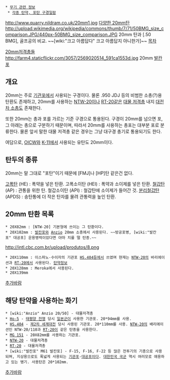  * [[무기 관련 정보]]
  * [[각종 탄약, 포탄 구경일람]]
http://www.quarry.nildram.co.uk/20mm1.jpg
[http://www.quarry.nildram.co.uk/an_introduction_to_collecting_20.htm 다양한 20mm탄]
http://upload.wikimedia.org/wikipedia/commons/thumb/7/71/50BMG_size_comparison.JPG/440px-50BMG_size_comparison.JPG
20mm 탄과 [.50 BMG], 골프공의 비교.
~~[wiki:"크고 아름답다" 크고 아름답지 아니한가]~~
[[목차]]

[http://www.vincelewis.net/20mm.html 20mm저격총들]
http://farm4.staticflickr.com/3057/2569020514_591ca1553d.jpg
20mm [[발칸포]]

== 개요 ==
20mm는 주로 [[기관포]]에서 사용되는 구경이다. 물론 .950 JDJ 등의 비범한 소총(?)용 탄환도 존재하고, 20mm를 사용하는 [[NTW-20]]이나 [[RT-20]]같은 [[대물 저격총]] 내지 [[대전차 소총]]도 존재한다.

또한 20mm는 총과 포를 가르는 기준 구경으로 통용된다. 구경이 20mm를 넘으면 포, 그 아래는 총으로 구분하기 때문이며, 따라서 20mm를 사용하는 총포는 대부분 포로 분류한다. 물론 앞서 말한 대물 저격총 같은 경우는 그냥 대구경 총기로 통용되기도 한다.

여담으로, [[OICW]]와 [[K-11]]에서 사용되는 유탄도 20mm이다.

== 탄두의 종류 ==
20mm는 말 그대로 "포탄"이기 때문에 [FMJ]나 [HP]탄 같은건 없다.

[[고폭탄]] (HE) : 폭약을 넣은 탄환.
고폭소이탄 (HEI) : 폭약과 소이제를 넣은 탄환.
[[철갑탄]] (AP) : 관통을 위한 탄.
철갑소이탄 (API) : 철갑탄에 소이제가 들어간 것.
[[분리철갑탄]] (APDS) : 송탄통에 더 작은 탄자를 물려 관통력을 높인 탄환.

== 20mm 탄환 목록 ==
 * 20X82mm : [NTW-20] 기본형에 쓰이는 그 탄환이다.
 * 20X102mm : [[발칸포]]와 [[Anzio]] 20mm 소총에서 사용된다. ~~방공포병, [wiki:"발칸포" 대공포] 운용병력이었다면 아마 치를 떨 탄종.~~
http://intl.cbc.com.br/upload/produtos/8.png
 * 20X110mm : 이스파노-수이자의 기관포 [[HS.404]]등에서 쓰였며 현재는 [[NTW-20]]의 바리에이션과 [[RT-20]]에서 사용된다. [http://intl.cbc.com.br/products/ammunitions/military/20x110mm 탄약정보]
 * 20X128mm : Meroka에서 사용된다.
 * 20X139mm
[[추가바람]]
== 해당 탄약을 사용하는 화기 ==
 * [wiki:"Anzio" Anzio 20/50] - 대물저격총
 * [[Ho-5]] - [[태평양 전쟁]] 당시 [[일본군]]이 사용한 기관포. 20*94mm를 사용.
 * [[HS.404]] - [[제2차 세계대전]] 당시 사용된 기관포. 20*110mm를 사용. [[NTW-20]]의 배리에이션인 NTW-20/110과 [[RT-20]]이 같은 탄종을 사용한다.
 * [[MG 151]] - 20X82mm를 사용하는 기관포.
 * [[NTW-20]] - 대물저격총
 * [[RT-20]] - 대물저격총
 * [wiki:"발칸포" M61 발칸포] - F-15, F-16, F-22 등 많은 전투기의 기총으로 사용되며, 지상용으로도 폭넓게 사용되는 [[기관포]]·[[대공포]]이다. [[대한민국 국군]] 역시 여러모로 애용하고 있는 병기. 사용탄은 20*102mm.
[[추가바람]]
